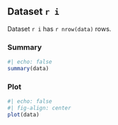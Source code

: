 ## Dataset `r i`

Dataset `r i` has `r nrow(data)` rows.

### Summary


```r
#| echo: false
summary(data)
```

### Plot

```r
#| echo: false
#| fig-align: center
plot(data)
```


